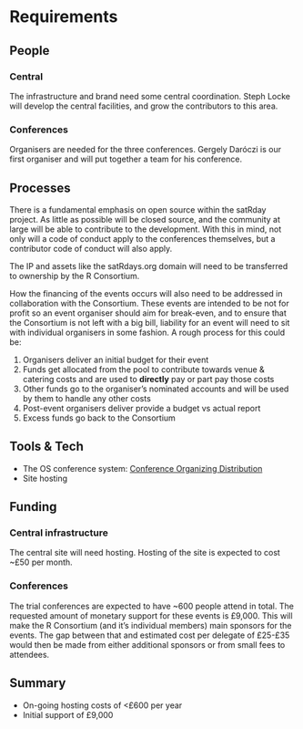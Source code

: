 # Requirements
<!-- 
An idea of what is required to make the project actually happen
-->

## People
<!--
Who needs to be involved, what's the proposed structure, what will it take to get their involvement?
-->
### Central
The infrastructure and brand need some central coordination. Steph Locke will develop the central facilities, and grow the contributors to this area.

### Conferences
Organisers are needed for the three conferences. Gergely Daróczi is our first organiser and will put together a team for his conference.

## Processes
<!-- 
What processes need to be put in place e.g. codes of conduct, regular ISC meetings, handover to the community at large?
-->
There is a fundamental emphasis on open source within the satRday project. As little as possible will be closed source, and the community at large will be able to contribute to the development. With this in mind, not only will a code of conduct apply to the conferences themselves, but a contributor code of conduct will also apply.

The IP and assets like the satRdays.org domain will need to be transferred to ownership by the R Consortium.

How the financing of the events occurs will also need to be addressed in collaboration with the Consortium. These events are intended to be not for profit so an event organiser should aim for break-even, and to ensure that the Consortium is not left with a big bill, liability for an event will need to sit with individual organisers in some fashion. A rough process for this could be:

  1. Organisers deliver an initial budget for their event
  2. Funds get allocated from the pool to contribute towards venue & catering costs and are used to **directly** pay or part pay those costs
  3. Other funds go to the organiser's nominated accounts and will be used by them to handle any other costs
  4. Post-event organisers deliver provide a budget vs actual report
  5. Excess funds go back to the Consortium

## Tools & Tech
<!--
What is going to be needed to deliver this project? 

Will cloud computing be used - if yes are there are necessary components that will be deciding factors between providers?

Are there tools or tech that don't exist that will be produced to facilitate the project?
-->
  - The OS conference system: [Conference Organizing Distribution](http://usecod.com/)
  - Site hosting
  
  
## Funding
<!-- 
[TO DO] THE GUIDANCE IS PRETTY UNCLEAR, ESP IN LIGHT OF GABOR'S PROPOSAL VS AWARD SIZE

-->
### Central infrastructure
The central site will need hosting. Hosting of the site is expected to cost ~£50 per month.

### Conferences
The trial conferences are expected to have ~600 people attend in total.  The requested amount of monetary support for these events is £9,000. This will make the R Consortium (and it's individual members) main sponsors for the events. The gap between that and estimated cost per delegate of £25-£35 would then be made from either additional sponsors or from small fees to attendees. 

## Summary
<!--
A summary of the requirements that contextualises the costs
-->
  - On-going hosting costs of <£600 per year
  - Initial support of £9,000